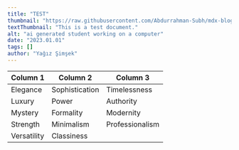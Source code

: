 ```yaml
---
title: "TEST"
thumbnail: "https://raw.githubusercontent.com/Abdurrahman-Subh/mdx-blog/main/images/student1.png"
textThumbnail: "This is a test document."
alt: "ai generated student working on a computer"
date: "2023.01.01"
tags: []
author: "Yağız Şimşek"
---
```


| Column 1 | Column 2 | Column 3 |
|----------|----------|----------|
| Elegance | Sophistication | Timelessness |
| Luxury | Power | Authority |
| Mystery | Formality | Modernity |
| Strength | Minimalism | Professionalism |
| Versatility | Classiness |          |
